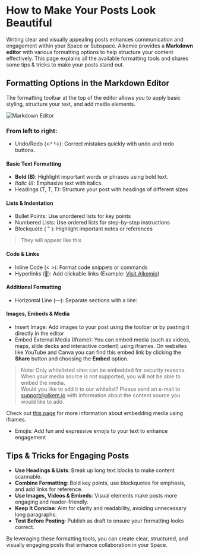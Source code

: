# How to Make Your Posts Look Beautiful

Writing clear and visually appealing posts enhances communication and engagement within your Space or Subspace. Alkemio provides a **Markdown editor** with various formatting options to help structure your content effectively. This page explains all the available formatting tools and shares some tips & tricks to make your posts stand out.

## Formatting Options in the Markdown Editor
The formatting toolbar at the top of the editor allows you to apply basic styling, structure your text, and add media elements.

![Markdown Editor](/markdown-options.png)

### From left to right:

- Undo/Redo (↩️ ↪️): Correct mistakes quickly with undo and redo buttons.

#### Basic Text Formatting
- **Bold (B)**: Highlight important words or phrases using bold text.
- *Italic (I)*: Emphasize text with italics.
- Headings (T, T, T): Structure your post with headings of different sizes

#### Lists & Indentation
- Bullet Points: Use unordered lists for key points
- Numbered Lists: Use ordered lists for step-by-step instructions
- Blockquote ( " ): Highlight important notes or references
> They will appear like this

#### Code & Links
- Inline Code (< >): Format code snippets or commands
- Hyperlinks (🔗): Add clickable links (Example: [Visit Alkemio](https://alkem.io))

#### Additional Formatting
- Horizontal Line (—): Separate sections with a line:

#### Images, Embeds & Media
- Insert Image: Add images to your post using the toolbar or by pasting it directly in the editor
- Embed External Media (Iframe):
You can embed media (such as videos, maps, slide decks and interactive content) using iframes.
On websites like YouTube and Canva you can find this embed link by clicking the **Share** button and choosing the **Embed** option.
>Note: Only whitelisted sites can be embedded for security reasons. 
When your media source is not supported, you will not be able to embed the media. \
>Would you like to add it to our whitelist? 
Please send an e-mail to support@alkem.io with information about the content source you would like to add.

Check out [this page](/features/iframe) for more information about embedding media using iframes.
- Emojis: Add fun and expressive emojis to your text to enhance engagement

## Tips & Tricks for Engaging Posts
- **Use Headings & Lists**: Break up long text blocks to make content scannable.
- **Combine Formatting**: Bold key points, use blockquotes for emphasis, and add links for reference.
- **Use Images, Videos & Embeds**: Visual elements make posts more engaging and reader-friendly.
- **Keep It Concise**: Aim for clarity and readability, avoiding unnecessary long paragraphs.
- **Test Before Posting**: Publish as draft to ensure your formatting looks correct.

By leveraging these formatting tools, you can create clear, structured, and visually engaging posts that enhance collaboration in your Space.